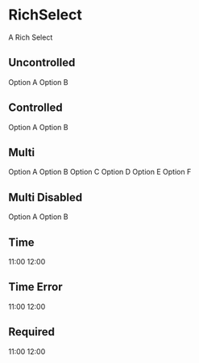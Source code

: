 
<Meta title="Components/RichSelect" component={RichSelect} />

# RichSelect

<Description>A Rich Select</Description>

## Uncontrolled

<Canvas>
  <Story name="Uncontrolled" height="150px">
    <RichSelect>
      <RichSelect.Option value="a">Option A</RichSelect.Option>
      <RichSelect.Option value="b">Option B</RichSelect.Option>
    </RichSelect>
  </Story>
</Canvas>

## Controlled

<Canvas>
  <Story name="Controlled" height="150px">
    <RichSelect>
      <RichSelect.Option value="a">Option A</RichSelect.Option>
      <RichSelect.Option value="b">Option B</RichSelect.Option>
    </RichSelect>
  </Story>
</Canvas>

## Multi

<Canvas>
  <Story name="Multi" height="200px">
    <RichSelect isMulti required>
      <RichSelect.Option value="a">Option A</RichSelect.Option>
      <RichSelect.Option value="b">Option B</RichSelect.Option>
      <RichSelect.Option value="c">Option C</RichSelect.Option>
      <RichSelect.Option value="d">Option D</RichSelect.Option>
      <RichSelect.Option value="e">Option E</RichSelect.Option>
      <RichSelect.Option value="f">Option F</RichSelect.Option>
    </RichSelect>
  </Story>
</Canvas>

## Multi Disabled

<Canvas>
  <Story name="Multi Disabled" height="100px">
    <RichSelect value={{ value: 'a', label: 'Option A' }} isMulti disabled required>
      <RichSelect.Option value="a">Option A</RichSelect.Option>
      <RichSelect.Option value="b">Option B</RichSelect.Option>
    </RichSelect>
  </Story>
</Canvas>

## Time

<Canvas>
  <Story name="Time" height="100px">
    <RichSelect time>
      <RichSelect.Option value="11">11:00</RichSelect.Option>
      <RichSelect.Option value="12">12:00</RichSelect.Option>
    </RichSelect>
  </Story>
</Canvas>

## Time Error

<Canvas>
  <Story name="Time Error" height="100px">
    <RichSelect time error>
      <RichSelect.Option value="11">11:00</RichSelect.Option>
      <RichSelect.Option value="12">12:00</RichSelect.Option>
    </RichSelect>
  </Story>
</Canvas>


## Required

<Canvas>
  <Story name="Required" height="100px">
    <RichSelect required>
      <RichSelect.Option value="11">11:00</RichSelect.Option>
      <RichSelect.Option value="12">12:00</RichSelect.Option>
    </RichSelect>
  </Story>
</Canvas>

